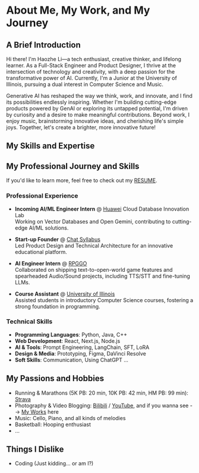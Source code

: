 # About Me, My Work, and My Journey

<Cover
  src="https://cdn.haozheli.com/DSC03805.jpeg"
  alt="Cover image of myself"
  caption="A reflective moment: my back view on the last day of 2024 in Monaco."
/>

## A Brief Introduction

Hi there! I'm Haozhe Li—a tech enthusiast, creative thinker, and lifelong learner. As a Full-Stack Engineer and Product Designer, I thrive at the intersection of technology and creativity, with a deep passion for the transformative power of AI. Currently, I'm a Junior at the University of Illinois, pursuing a dual interest in Computer Science and Music.

Generative AI has reshaped the way we think, work, and innovate, and I find its possibilities endlessly inspiring. Whether I'm building cutting-edge products powered by GenAI or exploring its untapped potential, I'm driven by curiosity and a desire to make meaningful contributions. Beyond work, I enjoy music, brainstorming innovative ideas, and cherishing life's simple joys. Together, let's create a brighter, more innovative future!

## My Skills and Expertise
## My Professional Journey and Skills

If you'd like to learn more, feel free to check out my [RESUME](https://cdn.haozheli.com/HaozheLi_Resume.pdf).

### Professional Experience

- **Incoming AI/ML Engineer Intern** @ [Huawei](https://huawei.com) Cloud Database Innovation Lab  
  Working on Vector Databases and Open Gemini, contributing to cutting-edge AI/ML solutions.
  
- **Start-up Founder** @ [Chat Syllabus](https://chatsyllabus.xyz)  
  Led Product Design and Technical Architecture for an innovative educational platform.

- **AI Engineer Intern** @ [RPGGO](https://rpggo.ai)  
  Collaborated on shipping text-to-open-world game features and spearheaded Audio/Sound projects, including TTS/STT and fine-tuning LLMs.

- **Course Assistant** @ [University of Illinois](https://illinois.edu)  
  Assisted students in introductory Computer Science courses, fostering a strong foundation in programming.

### Technical Skills

- **Programming Languages**: Python, Java, C++
- **Web Development**: React, Next.js, Node.js
- **AI & Tools**: Prompt Engineering, LangChain, SFT, LoRA
- **Design & Media**: Prototyping, Figma, DaVinci Resolve
- **Soft Skills**: Communication, Using ChatGPT ...

## My Passions and Hobbies

- Running & Marathons (5K PB: 20 min, 10K PB: 42 min, HM PB: 99 min): [Strava](https://www.strava.com/athletes/122613221)
- Photography & Video Blogging: [Bilibili](https://space.bilibili.com/421778349) / [YouTube](https://www.youtube.com/@welog_official), and if you wanna see --> [My Works](/blog/gallery) here
- Music: Cello, Piano, and all kinds of melodies
- Basketball: Hooping enthusiast
- ...

## Things I Dislike

- Coding (Just kidding... or am I?)